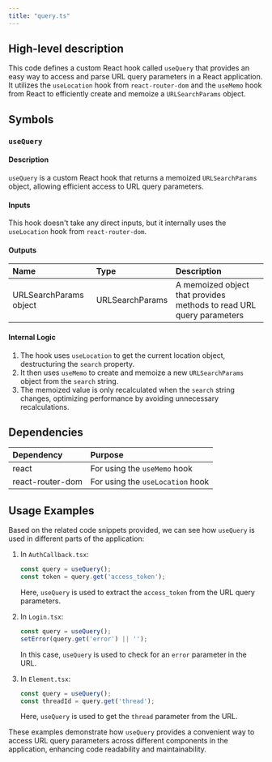 ```yaml
---
title: "query.ts"
---
```


## High-level description
This code defines a custom React hook called `useQuery` that provides an easy way to access and parse URL query parameters in a React application. It utilizes the `useLocation` hook from `react-router-dom` and the `useMemo` hook from React to efficiently create and memoize a `URLSearchParams` object.

## Symbols

### `useQuery`
#### Description
`useQuery` is a custom React hook that returns a memoized `URLSearchParams` object, allowing efficient access to URL query parameters.

#### Inputs
This hook doesn't take any direct inputs, but it internally uses the `useLocation` hook from `react-router-dom`.

#### Outputs
| Name | Type | Description |
|:-----|:-----|:------------|
| URLSearchParams object | URLSearchParams | A memoized object that provides methods to read URL query parameters |

#### Internal Logic
1. The hook uses `useLocation` to get the current location object, destructuring the `search` property.
2. It then uses `useMemo` to create and memoize a new `URLSearchParams` object from the `search` string.
3. The memoized value is only recalculated when the `search` string changes, optimizing performance by avoiding unnecessary recalculations.

## Dependencies
| Dependency | Purpose |
|:-----------|:--------|
| react | For using the `useMemo` hook |
| react-router-dom | For using the `useLocation` hook |

## Usage Examples
Based on the related code snippets provided, we can see how `useQuery` is used in different parts of the application:

1. In `AuthCallback.tsx`:
   ```typescript
   const query = useQuery();
   const token = query.get('access_token');
   ```
   Here, `useQuery` is used to extract the `access_token` from the URL query parameters.

2. In `Login.tsx`:
   ```typescript
   const query = useQuery();
   setError(query.get('error') || '');
   ```
   In this case, `useQuery` is used to check for an `error` parameter in the URL.

3. In `Element.tsx`:
   ```typescript
   const query = useQuery();
   const threadId = query.get('thread');
   ```
   Here, `useQuery` is used to get the `thread` parameter from the URL.

These examples demonstrate how `useQuery` provides a convenient way to access URL query parameters across different components in the application, enhancing code readability and maintainability.